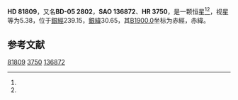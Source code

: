{{Starbox begin
| name = HD 81809
}}
{{Starbox observe
| epoch = [[J2000.0|J2000.0]]
| constell = {{星座名待查}}<ref name=SIMBAD>{{cite web
 | url=http://simbad.u-strasbg.fr/simbad/sim-id?Ident=HR+3750
 | title=Pulsating variable Star
 | publisher=Centre de Données astronomiques de Strasbourg
 | work=SIMBAD
 | accessdate=2012-07-13
 | archive-date=2016-03-19
 | archive-url=https://web.archive.org/web/20160319060026/http://simbad.u-strasbg.fr/simbad/sim-id?Ident=HR+3750
 | dead-url=no
 }}</ref><ref name=DATA>{{cite web
 | url=http://vizier.u-strasbg.fr/viz-bin/VizieR-5?-out.add=.&-source=5050&-corr=PK=HR&-out.max=9999&HR=3750
 | title=VizieR Detailed Page
 | accessdate=2012-07-13
 | archive-date=2019-02-16
 | archive-url=https://web.archive.org/web/20190216121155/http://vizier.u-strasbg.fr/viz-bin/VizieR-5?-out.add=.&-source=5050&-corr=PK=HR&-out.max=9999&HR=3750
 | dead-url=no
 }}</ref>
| 星官 = 
| ra = {{RA|9|27|46.8}}<ref name=SIMBAD /><ref name=DATA />
| dec = {{DEC|-6|4|16}}<ref name=SIMBAD /><ref name=DATA />
| appmag_v = 5.38<ref name=SIMBAD /><ref name=DATA />
}}
{{Starbox character
| class = G2V<ref name=SIMBAD /><ref name=DATA />
| b-v = 0.64<ref name=SIMBAD /><ref name=DATA />
| u-b = 0.13<ref name=SIMBAD /><ref name=DATA />
| r-i = <ref name=SIMBAD /><ref name=DATA />
| variable = 
}}
{{Starbox astrometry
| radial_v = 0.13
| prop_mo_ra = 54
| parallax = 0.038
| p_error = 
}}
{{Starbox catalog
| names =BD-05 2802，[[SAO星表|SAO]] 136872，[[HD星表|HD]] 81809，[[HR星表|HR]] 3750}}
{{Starbox reference |Simbad=HR+3750}}
{{Starbox end}}

'''HD 81809'''，又名'''BD-05 2802'''，'''SAO 136872'''、'''HR 3750'''，是一颗恒星<ref name=SIMBAD /><ref name=DATA />，视星等为5.38，位于[[銀道座標系|銀經]]239.15，[[銀道座標系|銀緯]]30.65，其[[B1900.0|B1900.0]]坐标为赤經{{RA|9|22|49.5}}，赤緯{{DEC|-5|30.65|3}}。

== 参考文献 ==
{{reflist}}

{{star-stub}}

[[Category:HD和HDE天體|81809]]
[[Category:HR天體|3750]]
[[Category:SAO天體|136872]]